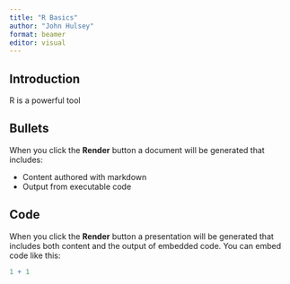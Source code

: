 ```yaml
---
title: "R Basics"
author: "John Hulsey"
format: beamer
editor: visual
---
```


## Introduction

R is a powerful tool 

## Bullets

When you click the **Render** button a document will be generated that includes:

-   Content authored with markdown
-   Output from executable code

## Code

When you click the **Render** button a presentation will be generated that includes both content and the output of embedded code. You can embed code like this:

```r
1 + 1
```
